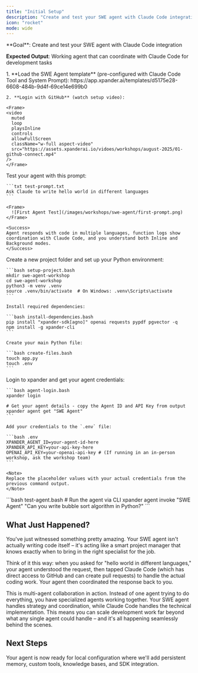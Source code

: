 ```yaml
---
title: "Initial Setup"
description: "Create and test your SWE agent with Claude Code integration"
icon: "rocket"
mode: wide
---
```


<Info>
**Goal**: Create and test your SWE agent with Claude Code integration

**Expected Output**: Working agent that can coordinate with Claude Code for development tasks
</Info>

<Steps>
  <Step title="Load Agent Template">
    1. **Load the SWE Agent template** (pre-configured with Claude Code Tool and System Prompt): https://app.xpander.ai/templates/d5175e28-6608-484b-9d4f-69ce14e699b0

    2. **Login with GitHub** (watch setup video):

    <Frame>
    <video
      muted
      loop
      playsInline
      controls
      allowFullScreen
      className="w-full aspect-video"
      src="https://assets.xpanderai.io/vidoes/workshops/august-2025/01-github-connect.mp4"
    />
    </Frame>
  </Step>

  <Step title="Test Your Agent">
    Test your agent with this prompt:

    ```txt test-prompt.txt
    Ask Claude to write hello world in different languages
    ```

    <Frame>
      ![First Agent Test](/images/workshops/swe-agent/first-prompt.png)
    </Frame>

    <Success>
    Agent responds with code in multiple languages, function logs show coordination with Claude Code, and you understand both Inline and Background modes.
    </Success>
  </Step>

  <Step title="Setup Local Environment">
    Create a new project folder and set up your Python environment:

    ```bash setup-project.bash
    mkdir swe-agent-workshop
    cd swe-agent-workshop
    python3 -m venv .venv
    source .venv/bin/activate  # On Windows: .venv\Scripts\activate
    ```

    Install required dependencies:

    ```bash install-dependencies.bash
    pip install "xpander-sdk[agno]" openai requests pypdf pgvector -q
    npm install -g xpander-cli
    ```

    Create your main Python file:

    ```bash create-files.bash
    touch app.py
    touch .env
    ```
  </Step>

  <Step title="Agent Authentication">
    Login to xpander and get your agent credentials:

    ```bash agent-login.bash
    xpander login

    # Get your agent details - copy the Agent ID and API Key from output
    xpander agent get "SWE Agent"
    ```

    Add your credentials to the `.env` file:

    ```bash .env
    XPANDER_AGENT_ID=your-agent-id-here
    XPANDER_API_KEY=your-api-key-here
    OPENAI_API_KEY=your-openai-api-key # (If running in an in-person workshop, ask the workshop team)
    ```

    <Note>
    Replace the placeholder values with your actual credentials from the previous command output.
    </Note>
  </Step>

  <Step title="Test via CLI">
    ```bash test-agent.bash
    # Run the agent via CLI
    xpander agent invoke "SWE Agent" "Can you write bubble sort algorithm in Python?"
    ```
  </Step>
</Steps>

## What Just Happened?

You've just witnessed something pretty amazing. Your SWE agent isn't actually writing code itself – it's acting like a smart project manager that knows exactly when to bring in the right specialist for the job.

Think of it this way: when you asked for "hello world in different languages," your agent understood the request, then tapped Claude Code (which has direct access to GitHub and can create pull requests) to handle the actual coding work. Your agent then coordinated the response back to you.

This is multi-agent collaboration in action. Instead of one agent trying to do everything, you have specialized agents working together. Your SWE agent handles strategy and coordination, while Claude Code handles the technical implementation. This means you can scale development work far beyond what any single agent could handle – and it's all happening seamlessly behind the scenes.

## Next Steps

Your agent is now ready for local configuration where we'll add persistent memory, custom tools, knowledge bases, and SDK integration.